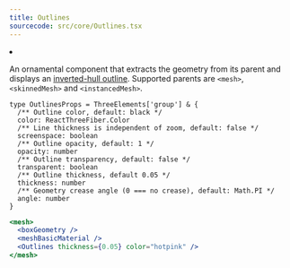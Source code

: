 ```yaml
---
title: Outlines
sourcecode: src/core/Outlines.tsx
---
```


<Grid cols={4}>
  <li>
    <Codesandbox id="2gh6jf" />
  </li>
</Grid>

An ornamental component that extracts the geometry from its parent and displays an [inverted-hull outline](https://bnpr.gitbook.io/bnpr/outline/inverse-hull-method). Supported parents are `<mesh>`, `<skinnedMesh>` and `<instancedMesh>`.

```tsx
type OutlinesProps = ThreeElements['group'] & {
  /** Outline color, default: black */
  color: ReactThreeFiber.Color
  /** Line thickness is independent of zoom, default: false */
  screenspace: boolean
  /** Outline opacity, default: 1 */
  opacity: number
  /** Outline transparency, default: false */
  transparent: boolean
  /** Outline thickness, default 0.05 */
  thickness: number
  /** Geometry crease angle (0 === no crease), default: Math.PI */
  angle: number
}
```

```jsx
<mesh>
  <boxGeometry />
  <meshBasicMaterial />
  <Outlines thickness={0.05} color="hotpink" />
</mesh>
```

